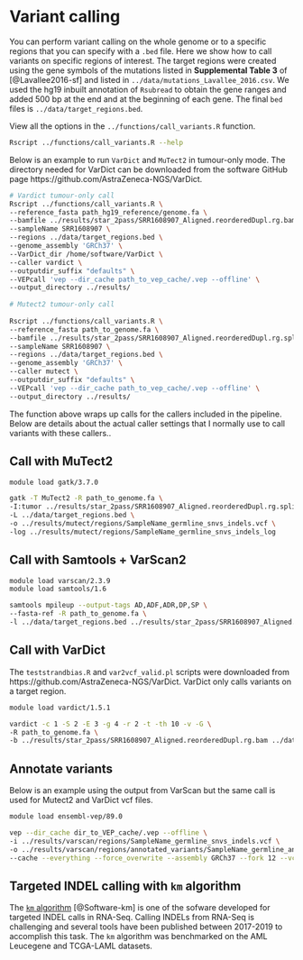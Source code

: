 # Variant calling {#ch:call-variants}

You can perform variant calling on the whole genome or to a specific regions that you can specify with a `.bed` file.
Here we show how to call variants on specific regions of interest. The target regions were created using the gene symbols of the mutations listed in **Supplemental Table 3** of [@Lavallee2016-sf] and listed in `../data/mutations_Lavallee_2016.csv`. We used the hg19 inbuilt annotation of `Rsubread` to obtain the gene ranges and added 500 bp at the end and at the beginning of each gene. The final `bed` files is `../data/target_regions.bed`.

View all the options in the `../functions/call_variants.R` function.

```bash
Rscript ../functions/call_variants.R --help
```

Below is an example to run `VarDict` and `MuTect2` in tumour-only mode. The directory needed for VarDict can be downloaded from the software GitHub page https://github.com/AstraZeneca-NGS/VarDict. 


```bash
# Vardict tumour-only call
Rscript ../functions/call_variants.R \
--reference_fasta path_hg19_reference/genome.fa \
--bamfile ../results/star_2pass/SRR1608907_Aligned.reorderedDupl.rg.bam \
--sampleName SRR1608907 \
--regions ../data/target_regions.bed \
--genome_assembly 'GRCh37' \
--VarDict_dir /home/software/VarDict \
--caller vardict \
--outputdir_suffix "defaults" \
--VEPcall 'vep --dir_cache path_to_vep_cache/.vep --offline' \
--output_directory ../results/
 
# Mutect2 tumour-only call 
 
Rscript ../functions/call_variants.R \
--reference_fasta path_to_genome.fa \
--bamfile ../results/star_2pass/SRR1608907_Aligned.reorderedDupl.rg.split.recalibrated.bam \
--sampleName SRR1608907 \
--regions ../data/target_regions.bed \
--genome_assembly 'GRCh37' \
--caller mutect \
--outputdir_suffix "defaults" \
--VEPcall 'vep --dir_cache path_to_vep_cache/.vep --offline' \
--output_directory ../results/
```

The function above wraps up calls for the callers included in the pipeline. Below are details about the actual caller settings that I normally use to call variants with these callers..

## Call with MuTect2

```bash
module load gatk/3.7.0

gatk -T MuTect2 -R path_to_genome.fa \
-I:tumor ../results/star_2pass/SRR1608907_Aligned.reorderedDupl.rg.split.recalibrated.bam \
-L ../data/target_regions.bed \
-o ../results/mutect/regions/SampleName_germline_snvs_indels.vcf \
-log ../results/mutect/regions/SampleName_germline_snvs_indels_log
```

## Call with Samtools + VarScan2

```bash
module load varscan/2.3.9
module load samtools/1.6

samtools mpileup --output-tags AD,ADF,ADR,DP,SP \
--fasta-ref -R path_to_genome.fa \
-l ../data/target_regions.bed ../results/star_2pass/SRR1608907_Aligned.reorderedDupl.rg.split.recalibrated.bam | varscan mpileup2cns --variants 1 --output-vcf 1 --min-var-freq 0.01 > ../results/varscan/regions/SampleName_germline_snvs_indels.vcf 2> ../results/varscan/regions/SampleName_germline_snvs_indels_log
```

## Call with VarDict

The `teststrandbias.R` and `var2vcf_valid.pl` scripts were downloaded from https://github.com/AstraZeneca-NGS/VarDict. VarDict only calls variants on a target region.

```bash
module load vardict/1.5.1

vardict -c 1 -S 2 -E 3 -g 4 -r 2 -t -th 10 -v -G \
-R path_to_genome.fa \
-b ../results/star_2pass/SRR1608907_Aligned.reorderedDupl.rg.bam ../data/target_regions.bed  | vardict_dir/teststrandbias.R | vardict_dir/var2vcf_valid.pl -N -E -f 0.05 >  ../results/vardict/regions/SampleName_germline_snvs_indels.vcf
```

## Annotate variants

Below is an example using the output from VarScan but the same call is used for Mutect2 and VarDict vcf files.

```bash
module load ensembl-vep/89.0

vep --dir_cache dir_to_VEP_cache/.vep --offline \
-i ../results/varscan/regions/SampleName_germline_snvs_indels.vcf \
-o ../results/varscan/regions/annotated_variants/SampleName_germline_annotated.vcf \
--cache --everything --force_overwrite --assembly GRCh37 --fork 12 --vcf --port 3337
```

## Targeted INDEL calling with `km` algorithm {#indels-km}

The [`km` algorithm](https://github.com/iric-soft/km) [@Software-km] is one of the sofware developed for targeted INDEL calls in RNA-Seq. Calling INDELs from RNA-Seq is challenging and several tools have been published between 2017-2019 to accomplish this task. The `km` algorithm was benchmarked on the AML Leucegene and TCGA-LAML datasets.   

